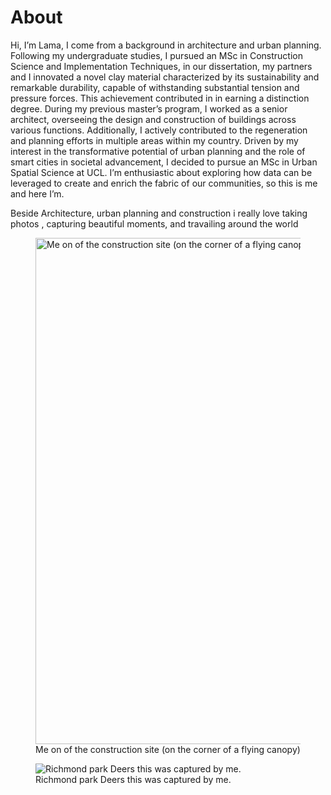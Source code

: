 # About {.unnumbered}

Hi, I'm Lama, I come from a background in architecture and urban planning. Following my undergraduate studies, I pursued an MSc in Construction Science and Implementation Techniques, in our dissertation, my partners and I innovated a novel clay material characterized by its sustainability and remarkable durability, capable of withstanding substantial tension and pressure forces. This achievement contributed in in earning a distinction degree. During my previous master's program, I worked as a senior architect, overseeing the design and construction of buildings across various functions. Additionally, I actively contributed to the regeneration and planning efforts in multiple areas within my country. Driven by my interest in the transformative potential of urban planning and the role of smart cities in societal advancement, I decided to pursue an MSc in Urban Spatial Science at UCL. I'm enthusiastic about exploring how data can be leveraged to create and enrich the fabric of our communities, so this is me and here I'm.

Beside Architecture, urban planning and construction i really love taking photos , capturing beautiful moments, and travailing around the world

![Me on of the construction site (on the corner of a flying canopy)](images/IMG-20220207-WA0034-01.jpg){width="810"}

![Richmond park Deers this was captured by me.](images/IMG_20230818_180230_921.jpg)
